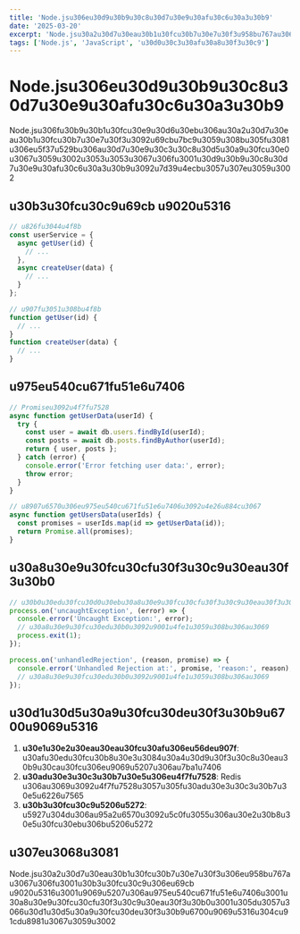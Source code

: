 ```yaml
---
title: 'Node.jsu306eu30d9u30b9u30c8u30d7u30e9u30afu30c6u30a3u30b9'
date: '2025-03-20'
excerpt: 'Node.jsu30a2u30d7u30eau30b1u30fcu30b7u30e7u30f3u958bu767au306eu30d9u30b9u30c8u30d7u30e9u30afu30c6u30a3u30b9u3068u30d1u30d5u30a9u30fcu30deu30f3u30b9u6700u9069u5316u306bu3064u3044u3066u89e3u8aacu3057u307eu3059u3002'
tags: ['Node.js', 'JavaScript', 'u30d0u30c3u30afu30a8u30f3u30c9']
---
```


# Node.jsu306eu30d9u30b9u30c8u30d7u30e9u30afu30c6u30a3u30b9

Node.jsu306fu30b9u30b1u30fcu30e9u30d6u30ebu306au30a2u30d7u30eau30b1u30fcu30b7u30e7u30f3u3092u69cbu7bc9u3059u308bu305fu3081u306eu5f37u529bu306au30d7u30e9u30c3u30c8u30d5u30a9u30fcu30e0u3067u3059u3002u3053u3053u3067u306fu3001u30d9u30b9u30c8u30d7u30e9u30afu30c6u30a3u30b9u3092u7d39u4ecbu3057u307eu3059u3002

## u30b3u30fcu30c9u69cb u9020u5316

```javascript
// u826fu3044u4f8b
const userService = {
  async getUser(id) {
    // ...
  },
  async createUser(data) {
    // ...
  }
};

// u907fu3051u308bu4f8b
function getUser(id) {
  // ...
}
function createUser(data) {
  // ...
}
```

## u975eu540cu671fu51e6u7406

```javascript
// Promiseu3092u4f7fu7528
async function getUserData(userId) {
  try {
    const user = await db.users.findById(userId);
    const posts = await db.posts.findByAuthor(userId);
    return { user, posts };
  } catch (error) {
    console.error('Error fetching user data:', error);
    throw error;
  }
}

// u8907u6570u306eu975eu540cu671fu51e6u7406u3092u4e26u884cu3067
async function getUsersData(userIds) {
  const promises = userIds.map(id => getUserData(id));
  return Promise.all(promises);
}
```

## u30a8u30e9u30fcu30cfu30f3u30c9u30eau30f3u30b0

```javascript
// u30b0u30edu30fcu30d0u30ebu30a8u30e9u30fcu30cfu30f3u30c9u30eau30f3u30b0
process.on('uncaughtException', (error) => {
  console.error('Uncaught Exception:', error);
  // u30a8u30e9u30fcu30edu30b0u3092u9001u4fe1u3059u308bu306au3069
  process.exit(1);
});

process.on('unhandledRejection', (reason, promise) => {
  console.error('Unhandled Rejection at:', promise, 'reason:', reason);
  // u30a8u30e9u30fcu30edu30b0u3092u9001u4fe1u3059u308bu306au3069
});
```

## u30d1u30d5u30a9u30fcu30deu30f3u30b9u6700u9069u5316

1. **u30e1u30e2u30eau30eau30fcu30afu306eu56deu907f**: u30afu30edu30fcu30b8u30e3u3084u30a4u30d9u30f3u30c8u30eau30b9u30cau30fcu306eu9069u5207u306au7ba1u7406
2. **u30adu30e3u30c3u30b7u30e5u306eu4f7fu7528**: Redis u306au3069u3092u4f7fu7528u3057u305fu30adu30e3u30c3u30b7u30e5u6226u7565
3. **u30b3u30fcu30c9u5206u5272**: u5927u304du306au95a2u6570u3092u5c0fu3055u306au30e2u30b8u30e5u30fcu30ebu306bu5206u5272

## u307eu3068u3081

Node.jsu30a2u30d7u30eau30b1u30fcu30b7u30e7u30f3u306eu958bu767au3067u306fu3001u30b3u30fcu30c9u306eu69cb u9020u5316u3001u9069u5207u306au975eu540cu671fu51e6u7406u3001u30a8u30e9u30fcu30cfu30f3u30c9u30eau30f3u30b0u3001u305du3057u3066u30d1u30d5u30a9u30fcu30deu30f3u30b9u6700u9069u5316u304cu91cdu8981u3067u3059u3002

